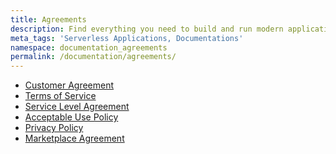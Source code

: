 ```yaml
---
title: Agreements
description: Find everything you need to build and run modern applications anywhere.
meta_tags: 'Serverless Applications, Documentations'
namespace: documentation_agreements
permalink: /documentation/agreements/
---
```


- [Customer Agreement](/en/documentation/agreements/customer-agreement/)
- [Terms of Service](/en/documentation/agreements/tos/)
- [Service Level Agreement](/en/documentation/agreements/sla/)
- [Acceptable Use Policy](/en/documentation/agreements/acceptable-use-policy/)
- [Privacy Policy](/en/documentation/agreements/privacy-policy/)
- [Marketplace Agreement](/en/documentation/agreements/marketplace/marketplace-agreement/)
